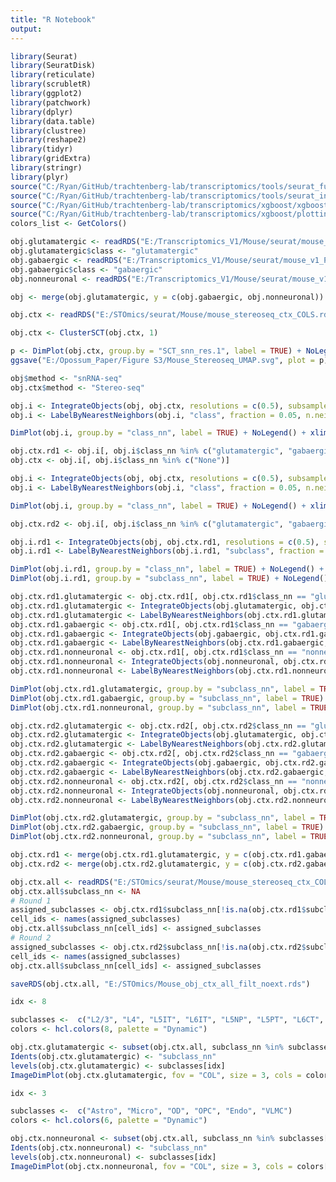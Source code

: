 ```yaml
---
title: "R Notebook"
output: 
---
```



```r

library(Seurat)
library(SeuratDisk)
library(reticulate)
library(scrubletR)
library(ggplot2)
library(patchwork)
library(dplyr)
library(data.table)
library(clustree)
library(reshape2)
library(tidyr)
library(gridExtra)
library(stringr)
library(plyr)
source("C:/Ryan/GitHub/trachtenberg-lab/transcriptomics/tools/seurat_functions.R")
source("C:/Ryan/GitHub/trachtenberg-lab/transcriptomics/tools/seurat_integration_functions.R")
source("C:/Ryan/GitHub/trachtenberg-lab/transcriptomics/xgboost/xgboost_train.R")
source("C:/Ryan/GitHub/trachtenberg-lab/transcriptomics/xgboost/plottingFxns.R")
colors_list <- GetColors()

obj.glutamatergic <- readRDS("E:/Transcriptomics_V1/Mouse/seurat/mouse_v1_P38_glutamatergic_processed.rds")
obj.glutamatergic$class <- "glutamatergic"
obj.gabaergic <- readRDS("E:/Transcriptomics_V1/Mouse/seurat/mouse_v1_P38_gabaergic_processed.rds")
obj.gabaergic$class <- "gabaergic"
obj.nonneuronal <- readRDS("E:/Transcriptomics_V1/Mouse/seurat/mouse_v1_P38_nonneuronal_processed.rds")

obj <- merge(obj.glutamatergic, y = c(obj.gabaergic, obj.nonneuronal))

obj.ctx <- readRDS("E:/STOmics/seurat/Mouse/mouse_stereoseq_ctx_COLS.rds") # _nofilt

```


```r

obj.ctx <- ClusterSCT(obj.ctx, 1)

```


```r

p <- DimPlot(obj.ctx, group.by = "SCT_snn_res.1", label = TRUE) + NoLegend() + xlim(-6, 6) + ylim(-6, 6) + coord_equal()
ggsave("E:/Opossum_Paper/Figure S3/Mouse_Stereoseq_UMAP.svg", plot = p)

```


```r

obj$method <- "snRNA-seq"
obj.ctx$method <- "Stereo-seq"

```


```r

obj.i <- IntegrateObjects(obj, obj.ctx, resolutions = c(0.5), subsample = FALSE)
obj.i <- LabelByNearestNeighbors(obj.i, "class", fraction = 0.05, n.neighbors = 500)

```


```r

DimPlot(obj.i, group.by = "class_nn", label = TRUE) + NoLegend() + xlim(-12, 12) + ylim(-12, 12) + coord_equal()

```


```r

obj.ctx.rd1 <- obj.i[, obj.i$class_nn %in% c("glutamatergic", "gabaergic", "nonneuronal")]
obj.ctx <- obj.i[, obj.i$class_nn %in% c("None")]

```


```r

obj.i <- IntegrateObjects(obj, obj.ctx, resolutions = c(0.5), subsample = FALSE)
obj.i <- LabelByNearestNeighbors(obj.i, "class", fraction = 0.05, n.neighbors = 500)

```


```r

DimPlot(obj.i, group.by = "class_nn", label = TRUE) + NoLegend() + xlim(-12, 12) + ylim(-12, 12) + coord_equal()

```


```r

obj.ctx.rd2 <- obj.i[, obj.i$class_nn %in% c("glutamatergic", "gabaergic", "nonneuronal")]

```


```r

obj.i.rd1 <- IntegrateObjects(obj, obj.ctx.rd1, resolutions = c(0.5), subsample = FALSE)
obj.i.rd1 <- LabelByNearestNeighbors(obj.i.rd1, "subclass", fraction = 0.25, n.neighbors = 100)

```


```r

DimPlot(obj.i.rd1, group.by = "class_nn", label = TRUE) + NoLegend() + xlim(-12, 12) + ylim(-12, 12) + coord_equal()
DimPlot(obj.i.rd1, group.by = "subclass_nn", label = TRUE) + NoLegend() + xlim(-12, 12) + ylim(-12, 12) + coord_equal()

```


```r

obj.ctx.rd1.glutamatergic <- obj.ctx.rd1[, obj.ctx.rd1$class_nn == "glutamatergic"]
obj.ctx.rd1.glutamatergic <- IntegrateObjects(obj.glutamatergic, obj.ctx.rd1.glutamatergic, resolutions = c(0.5), subsample = FALSE)
obj.ctx.rd1.glutamatergic <- LabelByNearestNeighbors(obj.ctx.rd1.glutamatergic, "subclass", fraction = 0.25, n.neighbors = 250)
obj.ctx.rd1.gabaergic <- obj.ctx.rd1[, obj.ctx.rd1$class_nn == "gabaergic"]
obj.ctx.rd1.gabaergic <- IntegrateObjects(obj.gabaergic, obj.ctx.rd1.gabaergic, resolutions = c(0.5), subsample = FALSE)
obj.ctx.rd1.gabaergic <- LabelByNearestNeighbors(obj.ctx.rd1.gabaergic, "subclass", fraction = 0.25, n.neighbors = 150)
obj.ctx.rd1.nonneuronal <- obj.ctx.rd1[, obj.ctx.rd1$class_nn == "nonneuronal"]
obj.ctx.rd1.nonneuronal <- IntegrateObjects(obj.nonneuronal, obj.ctx.rd1.nonneuronal, resolutions = c(0.5), subsample = FALSE)
obj.ctx.rd1.nonneuronal <- LabelByNearestNeighbors(obj.ctx.rd1.nonneuronal, "subclass", fraction = 0.25, n.neighbors = 250)

```


```r

DimPlot(obj.ctx.rd1.glutamatergic, group.by = "subclass_nn", label = TRUE) + NoLegend() + xlim(-12, 12) + ylim(-12, 12) + coord_equal()
DimPlot(obj.ctx.rd1.gabaergic, group.by = "subclass_nn", label = TRUE) + NoLegend() + xlim(-12, 12) + ylim(-12, 12) + coord_equal()
DimPlot(obj.ctx.rd1.nonneuronal, group.by = "subclass_nn", label = TRUE) + NoLegend() + xlim(-12, 12) + ylim(-12, 12) + coord_equal()

```


```r

obj.ctx.rd2.glutamatergic <- obj.ctx.rd2[, obj.ctx.rd2$class_nn == "glutamatergic"]
obj.ctx.rd2.glutamatergic <- IntegrateObjects(obj.glutamatergic, obj.ctx.rd2.glutamatergic, resolutions = c(0.5), subsample = FALSE)
obj.ctx.rd2.glutamatergic <- LabelByNearestNeighbors(obj.ctx.rd2.glutamatergic, "subclass", fraction = 0.25, n.neighbors = 250)
obj.ctx.rd2.gabaergic <- obj.ctx.rd2[, obj.ctx.rd2$class_nn == "gabaergic"]
obj.ctx.rd2.gabaergic <- IntegrateObjects(obj.gabaergic, obj.ctx.rd2.gabaergic, resolutions = c(0.5), subsample = FALSE)
obj.ctx.rd2.gabaergic <- LabelByNearestNeighbors(obj.ctx.rd2.gabaergic, "subclass", fraction = 0.25, n.neighbors = 150)
obj.ctx.rd2.nonneuronal <- obj.ctx.rd2[, obj.ctx.rd2$class_nn == "nonneuronal"]
obj.ctx.rd2.nonneuronal <- IntegrateObjects(obj.nonneuronal, obj.ctx.rd2.nonneuronal, resolutions = c(0.5), subsample = FALSE)
obj.ctx.rd2.nonneuronal <- LabelByNearestNeighbors(obj.ctx.rd2.nonneuronal, "subclass", fraction = 0.25, n.neighbors = 250)

```


```r

DimPlot(obj.ctx.rd2.glutamatergic, group.by = "subclass_nn", label = TRUE) + NoLegend() + xlim(-12, 12) + ylim(-12, 12) + coord_equal()
DimPlot(obj.ctx.rd2.gabaergic, group.by = "subclass_nn", label = TRUE) + NoLegend() + xlim(-12, 12) + ylim(-12, 12) + coord_equal()
DimPlot(obj.ctx.rd2.nonneuronal, group.by = "subclass_nn", label = TRUE) + NoLegend() + xlim(-12, 12) + ylim(-12, 12) + coord_equal()

```


```r

obj.ctx.rd1 <- merge(obj.ctx.rd1.glutamatergic, y = c(obj.ctx.rd1.gabaergic, obj.ctx.rd1.nonneuronal))
obj.ctx.rd2 <- merge(obj.ctx.rd2.glutamatergic, y = c(obj.ctx.rd2.gabaergic, obj.ctx.rd2.nonneuronal))

```


```r


obj.ctx.all <- readRDS("E:/STOmics/seurat/Mouse/mouse_stereoseq_ctx_COLS.rds")
obj.ctx.all$subclass_nn <- NA
# Round 1
assigned_subclasses <- obj.ctx.rd1$subclass_nn[!is.na(obj.ctx.rd1$subclass_nn)]
cell_ids <- names(assigned_subclasses)
obj.ctx.all$subclass_nn[cell_ids] <- assigned_subclasses
# Round 2
assigned_subclasses <- obj.ctx.rd2$subclass_nn[!is.na(obj.ctx.rd2$subclass_nn)]
cell_ids <- names(assigned_subclasses)
obj.ctx.all$subclass_nn[cell_ids] <- assigned_subclasses

```


```r

saveRDS(obj.ctx.all, "E:/STOmics/Mouse_obj_ctx_all_filt_noext.rds")

```


```r

idx <- 8

subclasses <-  c("L2/3", "L4", "L5IT", "L6IT", "L5NP", "L5PT", "L6CT", "L6b")
colors <- hcl.colors(8, palette = "Dynamic")

obj.ctx.glutamatergic <- subset(obj.ctx.all, subclass_nn %in% subclasses[idx])
Idents(obj.ctx.glutamatergic) <- "subclass_nn"
levels(obj.ctx.glutamatergic) <- subclasses[idx]
ImageDimPlot(obj.ctx.glutamatergic, fov = "COL", size = 3, cols = colors[idx], axes = TRUE)

```


```r

idx <- 3

subclasses <-  c("Astro", "Micro", "OD", "OPC", "Endo", "VLMC")
colors <- hcl.colors(6, palette = "Dynamic")

obj.ctx.nonneuronal <- subset(obj.ctx.all, subclass_nn %in% subclasses[idx])
Idents(obj.ctx.nonneuronal) <- "subclass_nn"
levels(obj.ctx.nonneuronal) <- subclasses[idx]
ImageDimPlot(obj.ctx.nonneuronal, fov = "COL", size = 3, cols = colors[idx], axes = TRUE)

```














